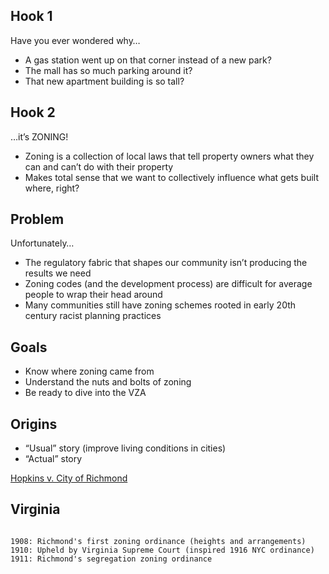 ## Hook 1

Have you ever wondered why...

- A gas station went up on that corner instead of a new park?
- The mall has so much parking around it?
- That new apartment building is so tall?

## Hook 2

...it’s ZONING!

- Zoning is a collection of local laws that tell property owners what they can and can’t do with their property
- Makes total sense that we want to collectively influence what gets built where, right?

## Problem

Unfortunately...

- The regulatory fabric that shapes our community isn’t producing the results we need
- Zoning codes (and the development process) are difficult for average people to wrap their head around
- Many communities still have zoning schemes rooted in early 20th century racist planning practices

## Goals

- Know where zoning came from
- Understand the nuts and bolts of zoning
- Be ready to dive into the VZA

## Origins

- "Usual" story (improve living conditions in cities)
- "Actual" story

[Hopkins v. City of Richmond](https://cite.case.law/va/117/692/)

## Virginia

```

1908: Richmond's first zoning ordinance (heights and arrangements)
1910: Upheld by Virginia Supreme Court (inspired 1916 NYC ordinance)
1911: Richmond's segregation zoning ordinance

```